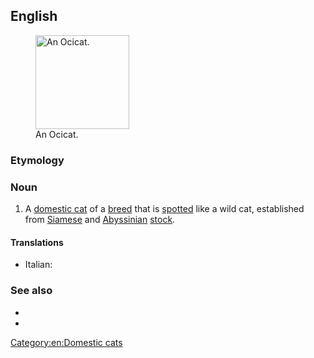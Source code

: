 ==English==
[[File:Ocicat Rizzo moving.jpg|thumb|150px|right|An Ocicat.]]

===Etymology===
{{blend|ocelot|cat|lang=en}}

===Noun===
{{en-noun}}

# A [[domestic cat]] of a [[breed]] that is [[spotted]] like a wild cat, established from [[Siamese]] and [[Abyssinian]] [[stock]].

====Translations====
{{checktrans-top}}
* Italian: {{t-check|it|gatto Ocicat}}
{{trans-mid}}

{{trans-bottom}}

===See also===
* {{pedia}}
* {{commonslite|Category:Ocicat}}

[[Category:en:Domestic cats]]